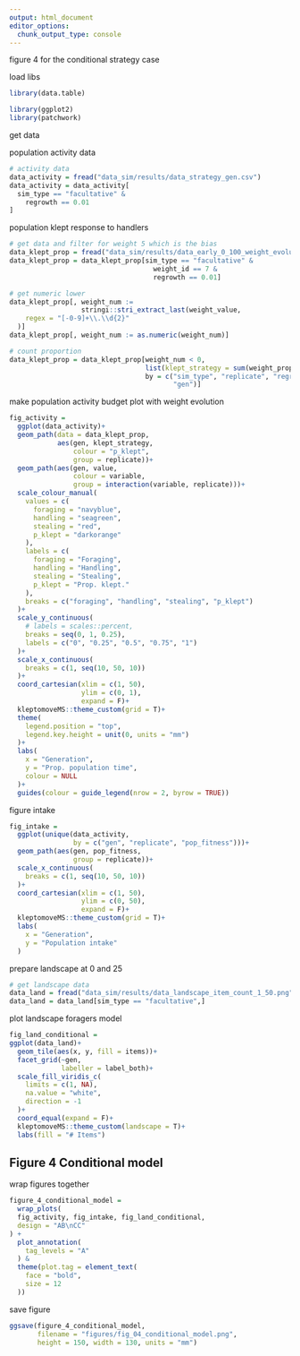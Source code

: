 ```yaml
---
output: html_document
editor_options: 
  chunk_output_type: console
---
```


figure 4 for the conditional strategy case

load libs

```r
library(data.table)

library(ggplot2)
library(patchwork)
```

get data

population activity data

```r
# activity data
data_activity = fread("data_sim/results/data_strategy_gen.csv")
data_activity = data_activity[
  sim_type == "facultative" &
    regrowth == 0.01
]
```

population klept response to handlers

```r
# get data and filter for weight 5 which is the bias
data_klept_prop = fread("data_sim/results/data_early_0_100_weight_evolution.csv")
data_klept_prop = data_klept_prop[sim_type == "facultative" &
                                    weight_id == 7 &
                                    regrowth == 0.01]

# get numeric lower
data_klept_prop[, weight_num := 
                  stringi::stri_extract_last(weight_value,
    regex = "[-0-9]+\\.\\d{2}"
  )]
data_klept_prop[, weight_num := as.numeric(weight_num)]

# count proportion
data_klept_prop = data_klept_prop[weight_num < 0, 
                                  list(klept_strategy = sum(weight_prop)),
                                  by = c("sim_type", "replicate", "regrowth",
                                         "gen")]
```


make population activity budget plot with weight evolution

```r
fig_activity =
  ggplot(data_activity)+
  geom_path(data = data_klept_prop,
            aes(gen, klept_strategy,
                colour = "p_klept",
                group = replicate))+
  geom_path(aes(gen, value,
                colour = variable,
                group = interaction(variable, replicate)))+
  scale_colour_manual(
    values = c(
      foraging = "navyblue",
      handling = "seagreen",
      stealing = "red",
      p_klept = "darkorange"
    ),
    labels = c(
      foraging = "Foraging", 
      handling = "Handling", 
      stealing = "Stealing", 
      p_klept = "Prop. klept."
    ),
    breaks = c("foraging", "handling", "stealing", "p_klept")
  )+
  scale_y_continuous(
    # labels = scales::percent,
    breaks = seq(0, 1, 0.25),
    labels = c("0", "0.25", "0.5", "0.75", "1")
  )+
  scale_x_continuous(
    breaks = c(1, seq(10, 50, 10))
  )+
  coord_cartesian(xlim = c(1, 50),
                  ylim = c(0, 1),
                  expand = F)+
  kleptomoveMS::theme_custom(grid = T)+
  theme(
    legend.position = "top",
    legend.key.height = unit(0, units = "mm")
  )+
  labs(
    x = "Generation",
    y = "Prop. population time",
    colour = NULL
  )+
  guides(colour = guide_legend(nrow = 2, byrow = TRUE))
```

figure intake

```r
fig_intake =
  ggplot(unique(data_activity, 
                by = c("gen", "replicate", "pop_fitness")))+
  geom_path(aes(gen, pop_fitness,
                group = replicate))+
  scale_x_continuous(
    breaks = c(1, seq(10, 50, 10))
  )+
  coord_cartesian(xlim = c(1, 50),
                  ylim = c(0, 50),
                  expand = F)+
  kleptomoveMS::theme_custom(grid = T)+
  labs(
    x = "Generation",
    y = "Population intake"
  )
```

prepare landscape at 0 and 25

```r
# get landscape data
data_land = fread("data_sim/results/data_landscape_item_count_1_50.png")
data_land = data_land[sim_type == "facultative",]
```

plot landscape foragers model

```r
fig_land_conditional =
ggplot(data_land)+
  geom_tile(aes(x, y, fill = items))+
  facet_grid(~gen,
             labeller = label_both)+
  scale_fill_viridis_c(
    limits = c(1, NA),
    na.value = "white", 
    direction = -1
  )+
  coord_equal(expand = F)+
  kleptomoveMS::theme_custom(landscape = T)+
  labs(fill = "# Items")
```

## Figure 4 Conditional model

wrap figures together

```r
figure_4_conditional_model =
  wrap_plots(
  fig_activity, fig_intake, fig_land_conditional,
  design = "AB\nCC"
) +
  plot_annotation(
    tag_levels = "A"
  ) &
  theme(plot.tag = element_text(
    face = "bold",
    size = 12
  ))
```

save figure

```r
ggsave(figure_4_conditional_model,
       filename = "figures/fig_04_conditional_model.png",
       height = 150, width = 130, units = "mm")
```

